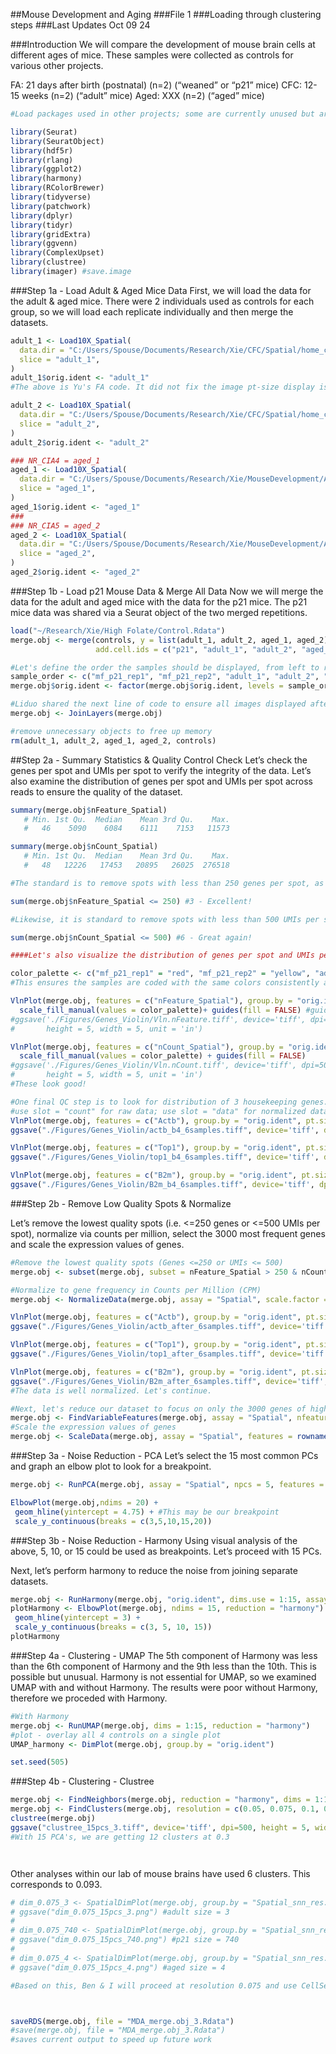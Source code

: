 ##Mouse Development and Aging 
###File 1
###Loading through clustering steps
###Last Updates Oct 09 24

###Introduction
We will compare the development of mouse brain cells at different ages of mice. These samples were collected as controls for various other projects. 

FA: 21 days after birth (postnatal) (n=2) ("weaned" or "p21" mice)
CFC: 12-15 weeks (n=2) ("adult" mice)
Aged: XXX (n=2) ("aged" mice)


```{r}
#Load packages used in other projects; some are currently unused but are included as they may be useful in the future. 

library(Seurat)
library(SeuratObject) 
library(hdf5r) 
library(rlang)
library(ggplot2)
library(harmony)
library(RColorBrewer)
library(tidyverse)
library(patchwork)
library(dplyr)
library(tidyr)
library(gridExtra)
library(ggvenn)
library(ComplexUpset)
library(clustree)
library(imager) #save.image
```


###Step 1a - Load Adult & Aged Mice Data
First, we will load the data for the adult & aged mice. There were 2 individuals used as controls for each group, so we will load each replicate individually and then merge the datasets.

```{r}
adult_1 <- Load10X_Spatial(
  data.dir = "C:/Users/Spouse/Documents/Research/Xie/CFC/Spatial/home_cage_rep1/outs/",
  slice = "adult_1",
)
adult_1$orig.ident <- "adult_1"
#The above is Yu's FA code. It did not fix the image pt-size display issue. However, all 5 clusters are now appearing in the key for the adult slices, and the adult slices are named correctly.

adult_2 <- Load10X_Spatial(
  data.dir = "C:/Users/Spouse/Documents/Research/Xie/CFC/Spatial/home_cage_rep2/outs/",
  slice = "adult_2",
)
adult_2$orig.ident <- "adult_2"

### NR_CIA4 = aged_1
aged_1 <- Load10X_Spatial(
  data.dir = "C:/Users/Spouse/Documents/Research/Xie/MouseDevelopment/Aged/NR_CIA4/outs",
  slice = "aged_1",
)
aged_1$orig.ident <- "aged_1"
###
### NR_CIA5 = aged_2
aged_2 <- Load10X_Spatial(
  data.dir = "C:/Users/Spouse/Documents/Research/Xie/MouseDevelopment/Aged/NR_CIA5/outs",
  slice = "aged_2",
)
aged_2$orig.ident <- "aged_2"

```                  

###Step 1b - Load p21 Mouse Data & Merge All Data
Now we will merge the data for the adult and aged mice with the data for the p21 mice. The p21 mice data was shared via a Seurat object of the two merged repetitions.

```{r}
load("~/Research/Xie/High Folate/Control.Rdata")
merge.obj <- merge(controls, y = list(adult_1, adult_2, aged_1, aged_2), 
                   add.cell.ids = c("p21", "adult_1", "adult_2", "aged_1", "aged_2"))

#Let's define the order the samples should be displayed, from left to right
sample_order <- c("mf_p21_rep1", "mf_p21_rep2", "adult_1", "adult_2", "aged_1", "aged_2")
merge.obj$orig.ident <- factor(merge.obj$orig.ident, levels = sample_order)

#Liduo shared the next line of code to ensure all images displayed after clustering
merge.obj <- JoinLayers(merge.obj)

#remove unnecessary objects to free up memory
rm(adult_1, adult_2, aged_1, aged_2, controls)
```

##Step 2a - Summary Statistics & Quality Control Check
Let's check the genes per spot and UMIs per spot to verify the integrity of the data. Let's also examine the distribution of genes per spot and UMIs per spot across reads to ensure the quality of the dataset.

```{r}
summary(merge.obj$nFeature_Spatial)
   # Min. 1st Qu.  Median    Mean 3rd Qu.    Max. 
   #   46    5090    6084    6111    7153   11573 

summary(merge.obj$nCount_Spatial)
   # Min. 1st Qu.  Median    Mean 3rd Qu.    Max. 
   #   48   12226   17453   20895   26025  276518 

#The standard is to remove spots with less than 250 genes per spot, as these are low quality reads. Let's see how many spots are low quality reads in this dataset. 

sum(merge.obj$nFeature_Spatial <= 250) #3 - Excellent!

#Likewise, it is standard to remove spots with less than 500 UMIs per spot. Let's see how frequently this occurred. 

sum(merge.obj$nCount_Spatial <= 500) #6 - Great again!

####Let's also visualize the distribution of genes per spot and UMIs per spot with violin plots of the merged dataset, and then individual source datasets.

color_palette <- c("mf_p21_rep1" = "red", "mf_p21_rep2" = "yellow", "adult_1" = "blue", "adult_2" = "green", "aged_1" = "purple", "aged_2" = "pink")
#This ensures the samples are coded with the same colors consistently across our visualizations.

VlnPlot(merge.obj, features = c("nFeature_Spatial"), group.by = "orig.ident", pt.size = 0)+
  scale_fill_manual(values = color_palette)+ guides(fill = FALSE) #guides - show/hide legend
#ggsave('./Figures/Genes_Violin/Vln.nFeature.tiff', device='tiff', dpi=500, 
#       height = 5, width = 5, unit = 'in')

VlnPlot(merge.obj, features = c("nCount_Spatial"), group.by = "orig.ident",pt.size = 0)+
  scale_fill_manual(values = color_palette) + guides(fill = FALSE)
#ggsave('./Figures/Genes_Violin/Vln.nCount.tiff', device='tiff', dpi=500, 
#       height = 5, width = 5, unit = 'in')
#These look good! 

#One final QC step is to look for distribution of 3 housekeeping genes. We will do this before and after normalization to verify that the normalization process was successful
#use slot = "count" for raw data; use slot = "data" for normalized data
VlnPlot(merge.obj, features = c("Actb"), group.by = "orig.ident", pt.size = 0, slot = "counts") + scale_fill_manual(values = color_palette) + guides(fill = FALSE) 
ggsave("./Figures/Genes_Violin/actb_b4_6samples.tiff", device='tiff', dpi=500, height = 5, width = 5, unit = 'in')

VlnPlot(merge.obj, features = c("Top1"), group.by = "orig.ident", pt.size = 0, slot = "counts") + scale_fill_manual(values = color_palette) + guides(fill = FALSE) 
ggsave("./Figures/Genes_Violin/top1_b4_6samples.tiff", device='tiff', dpi=500, height = 5, width = 5, unit = 'in')

VlnPlot(merge.obj, features = c("B2m"), group.by = "orig.ident", pt.size = 0, slot = "counts") + scale_fill_manual(values = color_palette) + guides(fill = FALSE) 
ggsave("./Figures/Genes_Violin/B2m_b4_6samples.tiff", device='tiff', dpi=500, height = 5, width = 5, unit = 'in')

```

###Step 2b - Remove Low Quality Spots & Normalize

Let's remove the lowest quality spots (i.e. <=250 genes or <=500 UMIs per spot), normalize via counts per million, select the 3000 most frequent genes and scale the expression values of genes.
```{r}
#Remove the lowest quality spots (Genes <=250 or UMIs <= 500)
merge.obj <- subset(merge.obj, subset = nFeature_Spatial > 250 & nCount_Spatial > 500)

#Normalize to gene frequency in Counts per Million (CPM)
merge.obj <- NormalizeData(merge.obj, assay = "Spatial", scale.factor = 10**6) 

VlnPlot(merge.obj, features = c("Actb"), group.by = "orig.ident", pt.size = 0, slot = "data") + scale_fill_manual(values = color_palette) + guides(fill = FALSE) 
ggsave("./Figures/Genes_Violin/actb_after_6samples.tiff", device='tiff', dpi=500, height = 5, width = 5, unit = 'in')

VlnPlot(merge.obj, features = c("Top1"), group.by = "orig.ident", pt.size = 0, slot = "data") + scale_fill_manual(values = color_palette) + guides(fill = FALSE) 
ggsave("./Figures/Genes_Violin/top1_after_6samples.tiff", device='tiff', dpi=500, height = 5, width = 5, unit = 'in')

VlnPlot(merge.obj, features = c("B2m"), group.by = "orig.ident", pt.size = 0, slot = "data") + scale_fill_manual(values = color_palette) + guides(fill = FALSE) 
ggsave("./Figures/Genes_Violin/B2m_after_6samples.tiff", device='tiff', dpi=500, height = 5, width = 5, unit = 'in')
#The data is well normalized. Let's continue.

#Next, let's reduce our dataset to focus on only the 3000 genes of highest relative abundance.
merge.obj <- FindVariableFeatures(merge.obj, assay = "Spatial", nfeatures = 3000) 
#Scale the expression values of genes 
merge.obj <- ScaleData(merge.obj, assay = "Spatial", features = rownames(merge.obj))
```
###Step 3a - Noise Reduction - PCA
Let's select the 15 most common PCs and graph an elbow plot to look for a breakpoint. 

```{r}
merge.obj <- RunPCA(merge.obj, assay = "Spatial", npcs = 5, features = rownames(merge.obj))

ElbowPlot(merge.obj,ndims = 20) +
 geom_hline(yintercept = 4.75) + #This may be our breakpoint
 scale_y_continuous(breaks = c(3,5,10,15,20))
```
###Step 3b - Noise Reduction - Harmony
Using visual analysis of the above, 5, 10, or 15 could be used as breakpoints. Let's proceed with 15 PCs. 

Next, let's perform harmony to reduce the noise from joining separate datasets.

```{r}
merge.obj <- RunHarmony(merge.obj, "orig.ident", dims.use = 1:15, assay.use = "Spatial") 
plotHarmony <- ElbowPlot(merge.obj, ndims = 15, reduction = "harmony") +
 geom_hline(yintercept = 3) +
 scale_y_continuous(breaks = c(3, 5, 10, 15))
plotHarmony
```
###Step 4a - Clustering - UMAP
The 5th component of Harmony was less than the 6th component of Harmony and the 9th less than the 10th. This is possible but unusual. Harmony is not essential for UMAP, so we examined UMAP with and without Harmony. The results were poor without Harmony, therefore we proceded with Harmony. 

```{r}
#With Harmony
merge.obj <- RunUMAP(merge.obj, dims = 1:15, reduction = "harmony")
#plot - overlay all 4 controls on a single plot
UMAP_harmony <- DimPlot(merge.obj, group.by = "orig.ident")

set.seed(505)

```
###Step 4b - Clustering - Clustree

```{r}

merge.obj <- FindNeighbors(merge.obj, reduction = "harmony", dims = 1:15)
merge.obj <- FindClusters(merge.obj, resolution = c(0.05, 0.075, 0.1, 0.15, 0.2, 0.25, 0.3),  algorithm = 3)
clustree(merge.obj)
ggsave("clustree_15pcs_3.tiff", device='tiff', dpi=500, height = 5, width = 5, unit = 'in')
#With 15 PCA's, we are getting 12 clusters at 0.3




```
Other analyses within our lab of mouse brains have used 6 clusters. This corresponds to 0.093. 

```{r}
# dim_0.075_3 <- SpatialDimPlot(merge.obj, group.by = "Spatial_snn_res.0.075", ncol = 2,label = F, image.alpha = 1, alpha = 1, pt.size.factor = 3)
# ggsave("dim_0.075_15pcs_3.png") #adult size = 3
# 
# dim_0.075_740 <- SpatialDimPlot(merge.obj, group.by = "Spatial_snn_res.0.075", ncol = 2,label = F, image.alpha = 1, alpha = 1, pt.size.factor = 740)
# ggsave("dim_0.075_15pcs_740.png") #p21 size = 740
# 
# dim_0.075_4 <- SpatialDimPlot(merge.obj, group.by = "Spatial_snn_res.0.075", ncol = 2,label = F, image.alpha = 1, alpha = 1, pt.size.factor = 4)
# ggsave("dim_0.075_15pcs_4.png") #aged size = 4

#Based on this, Ben & I will proceed at resolution 0.075 and use CellSelector to manually adjust the spots. 



saveRDS(merge.obj, file = "MDA_merge.obj_3.Rdata")
#save(merge.obj, file = "MDA_merge.obj_3.Rdata")
#saves current output to speed up future work
```


```{r}

```
